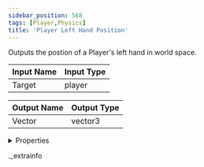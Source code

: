 ```yaml
---
sidebar_position: 568
tags: [Player,Physics]
title: 'Player Left Hand Position'
---
```


Outputs the postion of a Player's left hand in world space.



<IChip uuid="619b3bc8-bcb9-4812-86f5-f6442cdbb557" />

| Input Name | Input Type |
|-----------|-----------|
| Target | player |

| Output Name | Output Type |
|-----------|-----------|
| Vector | vector3 |


<details>
  <summary>Properties</summary>
  <div>
    <div>
    <table>
      <thead>
        <tr>
          <th>Room availability:</th>
          <th>Available everywhere</th>
        </tr>
        <tr>
          <th>Is beta required?</th>
          <th>No</th>
        </tr>
        <tr>
          <th>Is this chip a trolling risk?</th>
          <th>No</th>
        </tr>
        <tr>
          <th>Is this chip a role assignment risk?</th>
          <th>No</th>
        </tr>
        <tr>
          <th>Chip UUID</th>
          <th>619b3bc8-bcb9-4812-86f5-f6442cdbb557</th>
        </tr>
      </thead>
    </table>
    </div>
  </div>
</details>

._extrainfo